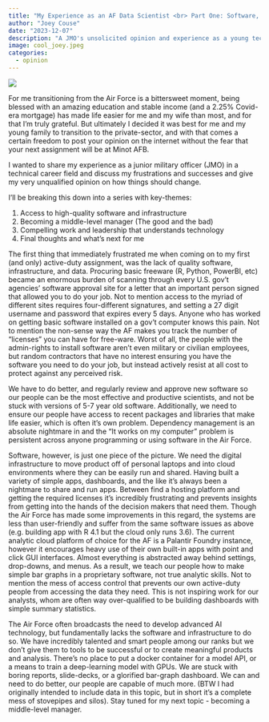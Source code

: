 ```yaml
---
title: "My Experience as an AF Data Scientist <br> Part One: Software, Infrastructure, and Data"
author: "Joey Couse"
date: "2023-12-07"
description: "A JMO's unsolicited opinion and experience as a young technical officer in the enormous labyrinth of the military-industrial complex"
image: cool_joey.jpeg
categories: 
  - opinion
---
```


![](cool_joey.jpeg)

  For me transitioning from the Air Force is a bittersweet moment, being blessed with an amazing education and stable income (and a 2.25% Covid-era mortgage) has made life easier for me and my wife than most, and for that I'm truly grateful.
But ultimately I decided it was best for me and my young family to transition to the private-sector, and with that comes a certain freedom to post your opinion on the internet without the fear that your next assignment will be at Minot AFB.

I wanted to share my experience as a junior military officer (JMO) in a technical career field and discuss my frustrations and successes and give my very unqualified opinion on how things should change.

I'll be breaking this down into a series with key-themes:

1. Access to high-quality software and infrastructure
2. Becoming a middle-level manager (The good and the bad)
3. Compelling work and leadership that understands technology
4. Final thoughts and what's next for me

  The first thing that immediately frustrated me when coming on to my first (and only) active-duty assignment, was the lack of quality software, infrastructure, and data. Procuring basic freeware (R, Python, PowerBI, etc) became an enormous burden of scanning through every U.S. gov't agencies' software approval site for a letter that an important person signed that allowed you to do your job. Not to mention access to the myriad of different sites requires four-different signatures, and setting a 27 digit username and password that expires every 5 days. Anyone who has worked on getting basic software installed on a gov't computer knows this pain. Not to mention the non-sense way the AF makes you track the number of "licenses" you can have for free-ware. Worst of all, the people with the admin-rights to install software aren't even military or civilian employees, but random contractors that have no interest ensuring you have the software you need to do your job, but instead actively resist at all cost to protect against any perceived risk.

  We have to do better, and regularly review and approve new software so our people can be the most effective and productive scientists, and not be stuck with versions of 5-7 year old software. Additionally, we need to ensure our people have access to recent packages and libraries that make life easier, which is often it's own problem. Dependency management is an absolute nightmare in and the "It works on my computer" problem is persistent across anyone programming or using software in the Air Force.

  Software, however, is just one piece of the picture. We need the digital infrastructure to move product off of personal laptops and into cloud environments where they can be easily run and shared. Having built a variety of simple apps, dashboards, and the like it's always been a nightmare to share and run apps. Between find a hosting platform and getting the required licenses it's incredibly frustrating and prevents insights from getting into the hands of the decision makers that need them. Though the Air Force has made some improvements in this regard, the systems are less than user-friendly and suffer from the same software issues as above (e.g. building app with R 4.1 but the cloud only runs 3.6). The current analytic cloud platform of choice for the AF is a Palantir Foundry instance, however it encourages heavy use of their own built-in apps with point and click GUI interfaces. Almost everything is abstracted away behind settings, drop-downs, and menus. As a result, we teach our people how to make simple bar graphs in a proprietary software, not true analytic skills. Not to mention the mess of access control that prevents our own active-duty people from accessing the data they need. This is not inspiring work for our analysts, whom are often way over-qualified to be building dashboards with simple summary statistics. 
  
  The Air Force often broadcasts the need to develop advanced AI technology, but fundamentally lacks the software and infrastructure to do so. We have incredibly talented and smart people among our ranks but we don't give them to tools to be successful or to create meaningful products and analysis. There's no place to put a docker container for a model API, or a means to train a deep-learning model with GPUs. We are stuck with boring reports, slide-decks, or a glorified bar-graph dashboard. We can and need to do better, our people are capable of much more. (BTW I had originally intended to include data in this topic, but in short it's a complete mess of stovepipes and silos). Stay tuned for my next topic - becoming a middle-level manager. 




